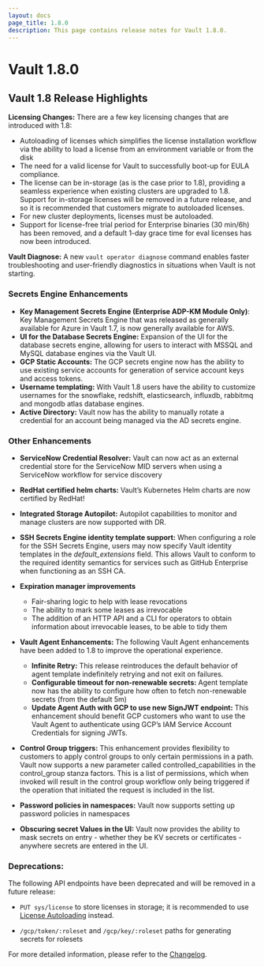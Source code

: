 ```yaml
---
layout: docs
page_title: 1.8.0
description: This page contains release notes for Vault 1.8.0.
---
```


# Vault 1.8.0

## Vault 1.8 Release Highlights

**Licensing Changes:** There are a few key licensing changes that are introduced with 1.8:

- Autoloading of licenses which simplifies the license installation workflow via the ability to load a license from an environment variable or from the disk
- The need for a valid license for Vault to successfully boot-up for EULA compliance.
- The license can be in-storage (as is the case prior to 1.8), providing a seamless experience when existing clusters are upgraded to 1.8. Support for in-storage licenses will be removed in a future release, and so it is recommended that customers migrate to autoloaded licenses.
- For new cluster deployments, licenses must be autoloaded.
- Support for license-free trial period for Enterprise binaries (30 min/6h) has been removed, and a default 1-day grace time for eval licenses has now been introduced.

**Vault Diagnose:** A new `vault operator diagnose` command enables faster troubleshooting and user-friendly diagnostics in situations when Vault is not starting.

### Secrets Engine Enhancements

- **Key Management Secrets Engine (Enterprise ADP-KM Module Only)**: Key Management Secrets Engine that was released as generally available for Azure in Vault 1.7, is now generally available for AWS.
- **UI for the Database Secrets Engine:** Expansion of the UI for the database secrets engine, allowing for users to interact with MSSQL and MySQL database engines via the Vault UI.
- **GCP Static Accounts:** The GCP secrets engine now has the ability to use existing service accounts for generation of service account keys and access tokens.
- **Username templating:** With Vault 1.8 users have the ability to customize usernames for the snowflake, redshift, elasticsearch, influxdb, rabbitmq and mongodb atlas database engines.
- **Active Directory:** Vault now has the ability to manually rotate a credential for an account being managed via the AD secrets engine.

### Other Enhancements

- **ServiceNow Credential Resolver:** Vault can now act as an external credential store for the ServiceNow MID servers when using a ServiceNow workflow for service discovery

- **RedHat certified helm charts:** Vault’s Kubernetes Helm charts are now certified by RedHat!

- **Integrated Storage Autopilot:** Autopilot capabilities to monitor and manage clusters are now supported with DR.

- **SSH Secrets Engine identity template support:** When configuring a role for the SSH Secrets Engine, users may now specify Vault identity templates in the _default_extensions_ field. This allows Vault to conform to the required identity semantics for services such as GitHub Enterprise when functioning as an SSH CA.

- **Expiration manager improvements**

  - Fair-sharing logic to help with lease revocations
  - The ability to mark some leases as irrevocable
  - The addition of an HTTP API and a CLI for operators to obtain information about irrevocable leases, to be able to tidy them

- **Vault Agent Enhancements:** The following Vault Agent enhancements have been added to 1.8 to improve the operational experience.

  - **Infinite Retry:** This release reintroduces the default behavior of agent template indefinitely retrying and not exit on failures.
  - **Configurable timeout for non-renewable secrets:** Agent template now has the ability to configure how often to fetch non-renewable secrets (from the default 5m)
  - **Update Agent Auth with GCP to use new SignJWT endpoint:** This enhancement should benefit GCP customers who want to use the Vault Agent to authenticate using GCP’s IAM Service Account Credentials for signing JWTs.

- **Control Group triggers:** This enhancement provides flexibility to customers to apply control groups to only certain permissions in a path. Vault now supports a new parameter called controlled_capabilities in the control_group stanza factors. This is a list of permissions, which when invoked will result in the control group workflow only being triggered if the operation that initiated the request is included in the list.

- **Password policies in namespaces:** Vault now supports setting up password policies in namespaces

- **Obscuring secret Values in the UI:** Vault now provides the ability to mask secrets on entry - whether they be KV secrets or certificates - anywhere secrets are entered in the UI.

### Deprecations:

The following API endpoints have been deprecated and will be removed in a future release:

- `PUT sys/license` to store licenses in storage; it is recommended to use
  [License Autoloading](/docs/enterprise/license/autoloading) instead.

- `/gcp/token/:roleset` and `/gcp/key/:roleset` paths for generating secrets for rolesets

For more detailed information, please refer to the [Changelog](https://github.com/hashicorp/vault/blob/main/CHANGELOG.md).
